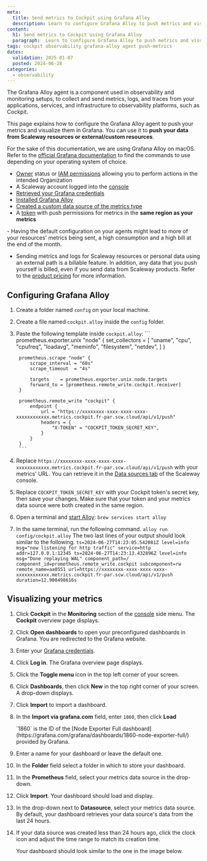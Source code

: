 ```yaml
---
meta:
  title: Send metrics to Cockpit using Grafana Alloy
  description: Learn to configure Grafana Alloy to push metrics and visualize them in your Grafana dashboard with this step-by-step tutorial.
content:
  h1: Send metrics to Cockpit using Grafana Alloy
  paragraph:  Learn to configure Grafana Alloy to push metrics and visualize them in your Grafana dashboard with this step-by-step tutorial.
tags: cockpit observability grafana-alloy agent push-metrics
dates:
  validation: 2025-01-07
  posted: 2024-06-28
categories:
  - observability
---
```





The Grafana Alloy agent is a component used in observability and monitoring setups, to collect and send metrics, logs, and traces from your applications, services, and infrastructure to observability platforms, such as Cockpit.

This page explains how to configure the Grafana Alloy agent to push your metrics and visualize them in Grafana. You can use it to **push your data from Scaleway resources or external/custom resources**.

For the sake of this documentation, we are using Grafana Alloy on macOS. Refer to the [official Grafana documentation](https://grafana.com/docs/alloy/latest/get-started/) to find the commands to use depending on your operating system of choice.

<Requirements />

  - [Owner](/iam/concepts/#owner) status or [IAM permissions](/iam/concepts/#permission) allowing you to perform actions in the intended Organization
  - A Scaleway account logged into the [console](https://console.scaleway.com)
  - [Retrieved your Grafana credentials](/cockpit/how-to/retrieve-grafana-credentials/)
  - [Installed Grafana Alloy](https://grafana.com/docs/alloy/latest/get-started/install/)
  - [Created a custom data source of the metrics type](/cockpit/how-to/create-external-data-sources/)
  - A [token](/cockpit/how-to/create-token/) with push permissions for metrics in the **same region as your metrics**

<Message type="important">
 - Having the default configuration on your agents might lead to more of your resources' metrics being sent, a high consumption and a high bill at the end of the month.

 - Sending metrics and logs for Scaleway resources or personal data using an external path is a billable feature. In addition, any data that you push yourself is billed, even if you send data from Scaleway products. Refer to the [product pricing](https://www.scaleway.com/en/pricing/?tags=available,managedservices-observability-cockpit) for more information.
</Message>

## Configuring Grafana Alloy

1. Create a folder named `config` on your local machine.
2. Create a file named `cockpit.alloy` inside the `config` folder.
3. Paste the following template inside `cockpit.alloy`:
        ```
        prometheus.exporter.unix "node" {
            set_collectors = [
                "uname",
                "cpu",
                "cpufreq",
                "loadavg",
                "meminfo",
                "filesystem",
                "netdev",
            ]
        }

        prometheus.scrape "node" {
            scrape_interval = "60s"
            scrape_timeout  = "4s"

            targets    = prometheus.exporter.unix.node.targets
            forward_to = [prometheus.remote_write.cockpit.receiver]
        }

        prometheus.remote_write "cockpit" {
            endpoint {
                url = "https://xxxxxxxx-xxxx-xxxx-xxxx-xxxxxxxxxxxx.metrics.cockpit.fr-par.scw.cloud/api/v1/push"
                headers = {
                    "X-TOKEN" = "COCKPIT_TOKEN_SECRET_KEY",
                }
            }
        }
        ```
3. Replace `https://xxxxxxxx-xxxx-xxxx-xxxx-xxxxxxxxxxxx.metrics.cockpit.fr-par.scw.cloud/api/v1/push` with your metrics' URL. You can retrieve it in the [Data sources tab](https://console.scaleway.com/cockpit/dataSource) of the Scaleway console.
4. Replace `COCKPIT_TOKEN_SECRET_KEY` with your Cockpit token's secret key, then save your changes.
        <Message type="important">
          Make sure that your token and your metrics data source were both created in the same region.
        </Message>
5. Open a terminal and [start Alloy](https://grafana.com/docs/alloy/latest/get-started/run/):
        ```
        brew services start alloy
        ```
6. In the same terminal, run the following command.
        ```
        alloy run config/cockpit.alloy
        ```
        The two last lines of your output should look similar to the following.
        ```
        ts=2024-06-27T14:23:05.542081Z level=info msg="now listening for http traffic" service=http addr=127.0.0.1:12345
        ts=2024-06-27T14:23:13.432896Z level=info msg="Done replaying WAL" component_path=/ component_id=prometheus.remote_write.cockpit subcomponent=rw remote_name=aa0551 url=https://xxxxxxxx-xxxx-xxxx-xxxx-xxxxxxxxxxxx.metrics.cockpit.fr-par.scw.cloud/api/v1/push duration=12.900498616s
        ```

## Visualizing your metrics

1. Click **Cockpit** in the **Monitoring** section of the [console](https://console.scaleway.com/) side menu. The **Cockpit** overview page displays.
2. Click **Open dashboards** to open your preconfigured dashboards in Grafana. You are redirected to the Grafana website.
3. Enter your [Grafana credentials](/cockpit/how-to/retrieve-grafana-credentials/).
4. Click **Log in**. The Grafana overview page displays.
5. Click the **Toggle menu** icon in the top left corner of your screen.
6. Click **Dashboards**, then click **New** in the top right corner of your screen. A drop-down displays.
7. Click **Import** to import a dashboard.
8. In the **Import via grafana.com** field, enter `1860`, then click **Load**

    <Message type="note">
      `1860` is the ID of the [Node Exporter Full dashboard](https://grafana.com/grafana/dashboards/1860-node-exporter-full/) provided by Grafana.
    </Message>

9. Enter a name for your dashboard or leave the default one.
10. In the **Folder** field select a folder in which to store your dashboard.
11. In the **Prometheus** field, select your metrics data source in the drop-down.
12. Click **Import**. Your dashboard should load and display.
13. In the drop-down next to **Datasource**, select your metrics data source. By default, your dashboard retrieves your data source's data from the last 24 hours.
    <Lightbox image={image} alt="" />
14. If your data source was created less than 24 hours ago, click the clock icon and adjust the time range to match its creation time.

    Your dashboard should look similar to the one in the image below.

    <Lightbox image={image2} alt="" />
